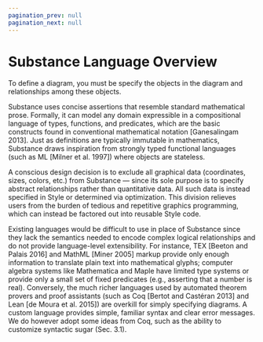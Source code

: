 ```yaml
---
pagination_prev: null
pagination_next: null
---
```


# Substance Language Overview

To define a diagram, you must be specify the objects in the diagram and relationships among these objects.

Substance uses concise assertions that resemble standard mathematical prose. Formally, it can model any domain expressible in a compositional language of types, functions, and predicates, which are the basic constructs found in conventional mathematical notation [Ganesalingam 2013]. Just as definitions are typically immutable in mathematics, Substance draws inspiration
from strongly typed functional languages (such as ML [Milner et al. 1997]) where objects are stateless.

A conscious design decision is to exclude all graphical data (coordinates, sizes, colors, etc.) from Substance — since its sole purpose is to specify abstract relationships rather than quantitative data. All such data is instead specified in Style or determined via optimization. This division relieves users from the burden of tedious and repetitive graphics programming, which can instead be factored out into reusable Style code.

Existing languages would be difficult to use in place of Substance since they lack the semantics needed to encode complex logical relationships and do not provide language-level extensibility. For instance, TEX [Beeton and Palais 2016] and MathML [Miner 2005] markup provide only enough information to translate plain text into mathematical glyphs; computer algebra systems like Mathematica and Maple have limited type systems or provide only a small set of fixed predicates (e.g., asserting that a number is real). Conversely, the much richer languages used by automated theorem provers and proof assistants (such as Coq [Bertot and Castéran 2013] and Lean [de Moura et al. 2015]) are overkill for simply specifying diagrams. A custom language provides simple, familiar syntax and clear error messages. We do however adopt some ideas from Coq, such as the ability to customize syntactic sugar (Sec. 3.1).
